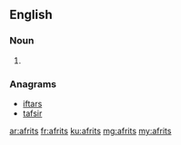 ==English==

===Noun===
{{head|en|plural}}

# {{plural of|afrit|lang=en}}

===Anagrams===
* [[iftars#English|iftars]]
* [[tafsir#English|tafsir]]

[[ar:afrits]]
[[fr:afrits]]
[[ku:afrits]]
[[mg:afrits]]
[[my:afrits]]